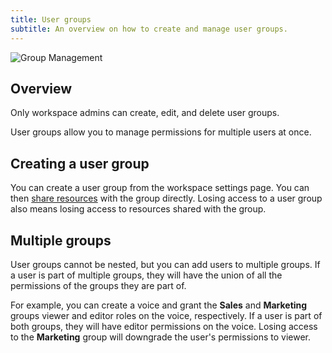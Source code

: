 ```yaml
---
title: User groups
subtitle: An overview on how to create and manage user groups.
---
```


<img
  src="/assets/images/product-guides/workspaces/manage-group.png"
  alt="Group Management"
  className="w-full rounded-lg"
/>

## Overview

<Info> Only workspace admins can create, edit, and delete user groups. </Info>

User groups allow you to manage permissions for multiple users at once.

## Creating a user group

You can create a user group from the workspace settings page. You can then [share resources](/docs/product-guides/administration/workspaces/sharing-resources) with the group directly.
Losing access to a user group also means losing access to resources shared with the group.

## Multiple groups

User groups cannot be nested, but you can add users to multiple groups. If a user is part of multiple groups, they will have the union of all the permissions of the groups they are part of.

For example, you can create a voice and grant the **Sales** and **Marketing** groups viewer and editor roles on the voice, respectively.
If a user is part of both groups, they will have editor permissions on the voice. Losing access to the **Marketing** group will downgrade the user's permissions to viewer.
